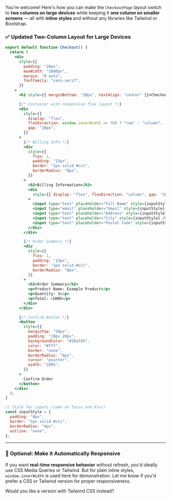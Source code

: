 You're welcome! Here's how you can make the `CheckoutPage` layout switch to **two columns on large devices** while keeping it **one column on smaller screens** — all with **inline styles** and without any libraries like Tailwind or Bootstrap.

### ✅ Updated Two-Column Layout for Large Devices

```jsx
export default function Checkout() {
  return (
    <div
      style={{
        padding: "20px",
        maxWidth: "1000px",
        margin: "0 auto",
        fontFamily: "sans-serif",
      }}
    >
      <h1 style={{ marginBottom: "20px", textAlign: "center" }}>Checkout</h1>

      {/* Container with responsive flex layout */}
      <div
        style={{
          display: "flex",
          flexDirection: window.innerWidth >= 768 ? "row" : "column",
          gap: "20px",
        }}
      >
        {/* Billing Info */}
        <div
          style={{
            flex: 1,
            padding: "15px",
            border: "1px solid #ccc",
            borderRadius: "8px",
          }}
        >
          <h2>Billing Information</h2>
          <div
            style={{ display: "flex", flexDirection: "column", gap: "10px" }}
          >
            <input type="text" placeholder="Full Name" style={inputStyle} />
            <input type="email" placeholder="Email" style={inputStyle} />
            <input type="text" placeholder="Address" style={inputStyle} />
            <input type="text" placeholder="City" style={inputStyle} />
            <input type="text" placeholder="Postal Code" style={inputStyle} />
          </div>
        </div>

        {/* Order Summary */}
        <div
          style={{
            flex: 1,
            padding: "15px",
            border: "1px solid #ccc",
            borderRadius: "8px",
          }}
        >
          <h2>Order Summary</h2>
          <p>Product Name: Example Product</p>
          <p>Quantity: 1</p>
          <p>Total: ৳1000</p>
        </div>
      </div>

      {/* Confirm Button */}
      <button
        style={{
          marginTop: "20px",
          padding: "10px 20px",
          backgroundColor: "#28a745",
          color: "#fff",
          border: "none",
          borderRadius: "4px",
          cursor: "pointer",
          width: "100%",
        }}
      >
        Confirm Order
      </button>
    </div>
  );
}

// Style for inputs (same on focus and blur)
const inputStyle = {
  padding: "8px",
  border: "1px solid #ccc",
  borderRadius: "4px",
  outline: "none",
};
```

---

### 📱 Optional: Make it Automatically Responsive

If you want **real-time responsive behavior** without refresh, you'd ideally use CSS Media Queries or Tailwind. But for plain inline styles, `window.innerWidth` is used here for demonstration. Let me know if you'd prefer a CSS or Tailwind version for proper responsiveness.

Would you like a version with Tailwind CSS instead?
